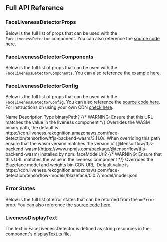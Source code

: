 
## Full API Reference

### FaceLivenessDetectorProps

Below is the full list of props that can be used with the `FaceLivenessDetector` component. You can also reference the [source code here](https://github.com/aws-amplify/amplify-ui/blob/main/packages/react-liveness/src/components/FaceLivenessDetector/service/types/liveness.ts#L4).

<ReactPropsTable props={FACE_LIVENESS_DETECTOR_PROPS} />
    
### FaceLivenessDetectorComponents

Below is the full list of props that can be used with the `FaceLivenessDetectorComponents`. You can also reference the [example here](./liveness/customization#components).

<ReactPropsTable props={FACE_LIVENESS_DETECTOR_COMPONENTS} />

### FaceLivenessDetectorConfig

Below is the full list of props that can be used with the `FaceLivenessDetectorConfig`. You can also reference the [source code here](https://github.com/aws-amplify/amplify-ui/blob/main/packages/react-liveness/src/components/FaceLivenessDetector/service/types/liveness.ts). For instructions on using your own CDN [check here](./liveness/customization#custom-cdn).

<ResponsiveTable highlightOnHover>
  <TableHead>
    <TableRow>
      <TableCell as="th">Name</TableCell>
      <TableCell as="th">Description</TableCell>
      <TableCell as="th">Type</TableCell>
    </TableRow>
  </TableHead>
  <TableBody>
    <TableRow>
      <ResponsiveTableCell label="Name">binaryPath?</ResponsiveTableCell>
      {/* WARNING: Ensure that this URL matches the value in the liveness component */}
      <ResponsiveTableCell label="Description">Overrides the WASM binary path, the default is https://cdn.liveness.rekognition.amazonaws.com/face-detection/tensorflow/tfjs-backend-wasm/3.11.0/. When overriding this path ensure that the wasm version matches the version of [@tensorflow/tfjs-backend-wasm](https://www.npmjs.com/package/@tensorflow/tfjs-backend-wasm) installed by npm.</ResponsiveTableCell>
      <ResponsiveTableCell label="Type"><CodeHighlight code={"string"} language="typescript" /></ResponsiveTableCell>
    </TableRow>
    <TableRow>
      <ResponsiveTableCell label="Name">faceModelUrl?</ResponsiveTableCell>
      {/* WARNING: Ensure that this URL matches the value in the liveness component */}
      <ResponsiveTableCell label="Description">Overrides the Blazeface model and weights bin CDN URL. Default value is https://cdn.liveness.rekognition.amazonaws.com/face-detection/tensorflow-models/blazeface/0.0.7/model/model.json</ResponsiveTableCell>
      <ResponsiveTableCell label="Type"><CodeHighlight code={"string"} language="typescript" /></ResponsiveTableCell>
    </TableRow>
  </TableBody>
</ResponsiveTable>

### Error States

Below is the full list of error states that can be returned from the `onError` prop. You can also reference the [source code here](https://github.com/aws-amplify/amplify-ui/blob/main/packages/react-liveness/src/components/FaceLivenessDetector/service/types/error.ts).

<ReactPropsTable props={FACE_LIVENESS_DETECTOR_ERROR_STATES} />

### LivenessDisplayText

The text in FaceLivenessDetector is defined as string resources in the component's [displayText.ts file](https://github.com/aws-amplify/amplify-ui/blob/main/packages/react-liveness/src/components/FaceLivenessDetector/displayText.ts).
